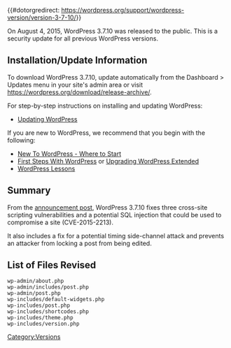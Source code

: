 {{#dotorgredirect: https://wordpress.org/support/wordpress-version/version-3-7-10/}}
{{Languages|
{{en|Version 3.7.10}}
{{ja|Version 3.7.10}}
}}

On August 4, 2015, WordPress 3.7.10 was released to the public. This is a security update for all previous WordPress versions.

== Installation/Update Information ==
To download WordPress 3.7.10, update automatically from the Dashboard > Updates menu in your site's admin area or visit https://wordpress.org/download/release-archive/.

For step-by-step instructions on installing and updating WordPress:
* [[Updating WordPress]]

If you are new to WordPress, we recommend that you begin with the following:
* [[New To WordPress - Where to Start]]
* [[First Steps With WordPress]] or [[Upgrading WordPress Extended]]
* [[WordPress Lessons]]

== Summary ==
From the [https://wordpress.org/news/2015/08/wordpress-4-2-4/ announcement post], WordPress 3.7.10 fixes three cross-site scripting vulnerabilities and a potential SQL injection that could be used to compromise a site (CVE-2015-2213).

It also includes a fix for a potential timing side-channel attack and prevents an attacker from locking a post from being edited.

== List of Files Revised ==
<pre>
wp-admin/about.php
wp-admin/includes/post.php
wp-admin/post.php
wp-includes/default-widgets.php
wp-includes/post.php
wp-includes/shortcodes.php
wp-includes/theme.php
wp-includes/version.php
</pre>

{{Versions}}

[[Category:Versions]]